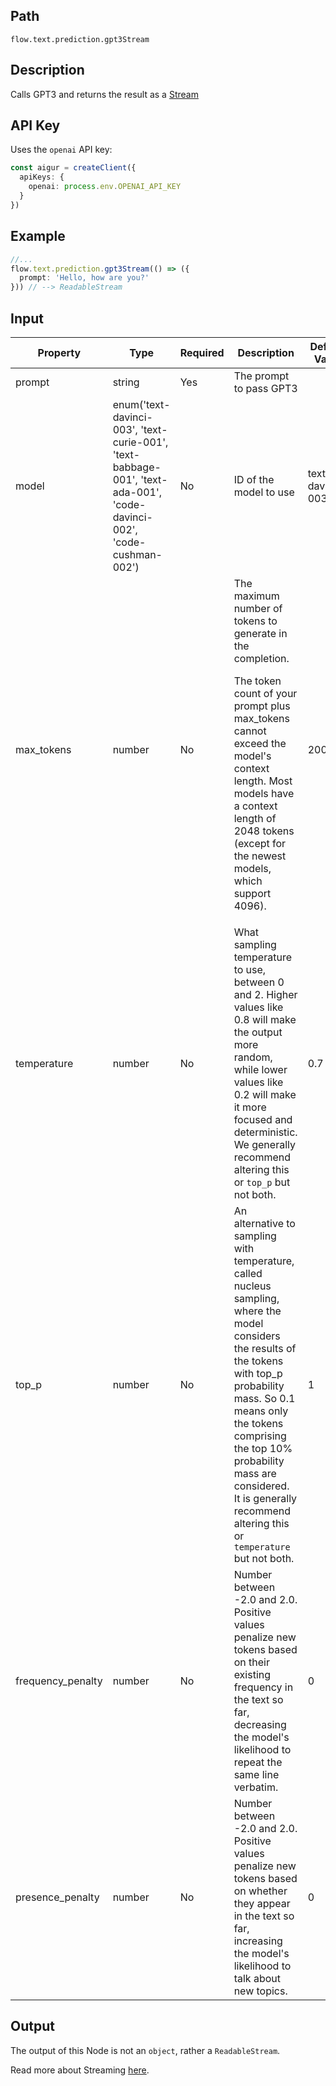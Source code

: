 ## Path
`flow.text.prediction.gpt3Stream`

## Description

Calls GPT3 and returns the result as a [Stream](/streaming)

## API Key

Uses the `openai` API key:

```ts index.ts
const aigur = createClient({
  apiKeys: {
    openai: process.env.OPENAI_API_KEY
  }
})
```

## Example

```ts index.ts
//...
flow.text.prediction.gpt3Stream(() => ({
  prompt: 'Hello, how are you?'
})) // --> ReadableStream
```


## Input

<table>
  <thead>
    <tr>
      <th>Property</th>
      <th>Type</th>
      <th>Required</th>
      <th>Description</th>
      <th>Default Value</th>
    </tr>
  </thead>
  <tbody>
    <tr>
      <td>prompt</td>
      <td>string</td>
      <td>Yes</td>
      <td>The prompt to pass GPT3</td>
      <td></td>
    </tr>
    <tr>
      <td>model</td>
      <td>enum('text-davinci-003',
			'text-curie-001',
			'text-babbage-001',
			'text-ada-001',
			'code-davinci-002',
			'code-cushman-002')</td>
      <td>No</td>
      <td>ID of the model to use</td>
      <td>text-davinci-003</td>
    </tr>
    <tr>
      <td>max_tokens</td>
      <td>number</td>
      <td>No</td>
      <td>The maximum number of tokens to generate in the completion.

The token count of your prompt plus max_tokens cannot exceed the model's context length. Most models have a context length of 2048 tokens (except for the newest models, which support 4096).</td>
      <td>200</td>
    </tr>
    <tr>
      <td>temperature</td>
      <td>number</td>
      <td>No</td>
      <td>What sampling temperature to use, between 0 and 2. Higher values like 0.8 will make the output more random, while lower values like 0.2 will make it more focused and deterministic.
        We generally recommend altering this or `top_p` but not both.</td>
      <td>0.7</td>
    </tr>
    <tr>
      <td>top_p</td>
      <td>number</td>
      <td>No</td>
      <td>An alternative to sampling with temperature, called nucleus sampling, where the model considers the results of the tokens with top_p probability mass. So 0.1 means only the tokens comprising the top 10% probability mass are considered. It is generally recommend altering this or `temperature` but not both. </td> 
      <td>1</td>
    </tr>
    <tr>
      <td>frequency_penalty</td>
      <td>number</td>
      <td>No</td>
      <td>Number between -2.0 and 2.0. Positive values penalize new tokens based on their existing frequency in the text so far, decreasing the model's likelihood to repeat the same line verbatim.</td> 
      <td>0</td>
    </tr>
    <tr>
      <td>presence_penalty</td>
      <td>number</td>
      <td>No</td>
      <td>Number between -2.0 and 2.0. Positive values penalize new tokens based on whether they appear in the text so far, increasing the model's likelihood to talk about new topics.</td> 
      <td>0</td>
    </tr>
  </tbody>
</table>


## Output

The output of this Node is not an `object`, rather a `ReadableStream`.

Read more about Streaming [here](/streaming).
